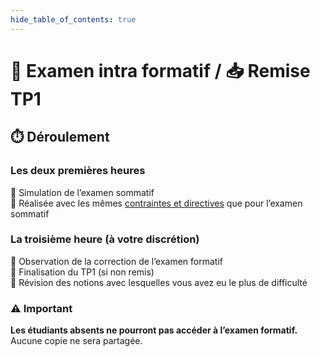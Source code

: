 ```yaml
---
hide_table_of_contents: true
---
```


# 📝 Examen intra formatif / 📥 Remise TP1


## ⏱️ Déroulement
### **Les deux premières heures**

🔹 Simulation de l’examen sommatif \
🔹 Réalisée avec les mêmes [contraintes et directives](/cours/rencontre8) que pour l’examen sommatif

### **La troisième heure** (à votre discrétion)

🔸 Observation de la correction de l’examen formatif \
🔸 Finalisation du TP1 (si non remis) \
🔸 Révision des notions avec lesquelles vous avez eu le plus de difficulté

### ⚠️ Important
**Les étudiants absents ne pourront pas accéder à l’examen formatif.** \
Aucune copie ne sera partagée.


